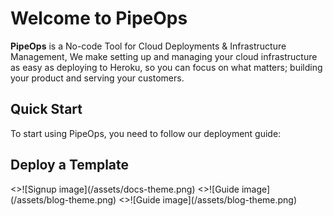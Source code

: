 # Welcome to PipeOps

**PipeOps** is a No-code Tool for Cloud Deployments & Infrastructure Management, We make setting up and managing your cloud infrastructure as easy as deploying to Heroku, so you can focus on what matters; building your product and serving your customers.

## Quick Start


To start using PipeOps, you need to follow our deployment guide:

<Cards num={2}>
  <Card
    image
    arrow
    title="Guide"
    href="/guide">
  </Card>
  <Card
    image
    arrow
    title="Deploy your first project"
    href="https://console.pipeops.io/auth/signup">
  </Card>
</Cards>

## Deploy a Template

<Cards num={3}>
  <Card
    image
    arrow
    title="Django"
    target = "_blank"
    href="https://github.com/pipeops-dev/pipeops-django">
    <>![Signup image](/assets/docs-theme.png)</>
  </Card>
  <Card
    image
    arrow
    title="FastAPI"
    target = "_blank"
    href="https://github.com/pipeops-dev/pipeops-fastapi">
    <>![Guide image](/assets/blog-theme.png)</>
  </Card>
  <Card
    image
    arrow
    title="Flask"
    target = "_blank"
    href="https://github.com/pipeops-dev/pipeops-flask">
    <>![Guide image](/assets/blog-theme.png)</>
  </Card>
</Cards>

